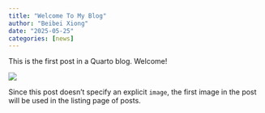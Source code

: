 ```yaml
---
title: "Welcome To My Blog"
author: "Beibei Xiong"
date: "2025-05-25"
categories: [news]
---
```


This is the first post in a Quarto blog. Welcome!

![](thumbnail.jpg)

Since this post doesn't specify an explicit `image`, the first image in the post will be used in the listing page of posts.
